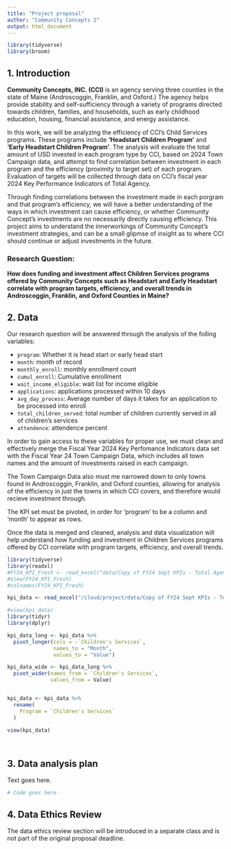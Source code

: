```yaml
---
title: "Project proposal"
author: "Community Concepts 2"
output: html_document
---
```


```r
library(tidyverse)
library(broom)
```

## 1. Introduction

**Community Concepts, INC. (CCI)** is an agency serving three counties in the state of Maine (Androscoggin, Franklin, and Oxford.) The agency helps provide stability and self-sufficiency through a variety of programs directed towards children, families, and households, such as early childhood education, housing, financial assistance, and energy assistance. 

In this work, we will be analyzing the efficiency of CCI's Child Services programs. These programs include **'Headstart Children Program'** and **'Early Headstart Children Program'**. The analysis will evaluate the total amount of USD invested in each program type by CCI, based on 2024 Town Campaign data, and attempt to find correlation between investment in each program and the efficiency (proximity to target set) of each program. Evaluation of targets will be collected through data on CCI's fiscal year 2024 Key Performance Indicators of Total Agency. 

Through finding correlations between the investment made in each porgram and that program's efficiency, we will have a better understanding of the ways in which investment can cause efficiency, or whether Community Concept's investments are no necessarily directly causing efficiency. This project aims to understand the innerworkings of Community Concept's investment strategies, and can be a small glipmse of insight as to where CCI should continue or adjust investments in the future. 


### Research Question:

**How does funding and investment affect Children Services programs offered by Community Concepts such as Headstart and Early Headstart correlate with program targets, efficiency, and overall trends in Androscoggin, Franklin, and Oxford Counties in Maine?**


## 2. Data

Our research question will be answered through the analysis of the folling variables:

- `program`: Whether it is head start or early head start
- `month`: month of record
- `monthly_enroll`: monthly enrollment count
- `cumul_enroll`: Cumulative enrollment
- `wait_income_eligible`: wait list for income eligible
- `applications`: applications processed within 10 days
- `avg_day_process`: Average number of days it takes for an application to be processed into enroll
- `total_children_served`: total number of children currently served in all of children's services
- `attendence`: attendence percent


In order to gain access to these variables for proper use, we must clean and effectively merge the Fiscal Year 2024 Key Perfomance Indicators data set with the Fiscal Year 24 Town Campaign Data, which includes all town names and the amount of investments raised in each campaign. 

The Town Campaign Data also must me narrowed down to only towns found in Androscoggin, Franklin, and Oxford counties, allowing for analysis of the efficiency in just the towns in which CCI covers, and therefore would recieve investment through.

The KPI set must be pivoted, in order for 'program' to be a column and 'month' to appear as rows.

Once the data is merged and cleaned, analysis and data visualization will help understand how funding and investment in Children Services programs offered by CCI correlate with program targets, efficiency, and overall trends.


```r
library(tidyverse)
library(readxl)
#FY24_KPI_Fresh <- read_excel("data/Copy of FY24 Sept KPIs - Total Agency.xlsx")
#View(FY24_KPI_Fresh)
#colnames(FY24_KPI_Fresh)

kpi_data <- read_excel("/cloud/project/data/Copy of FY24 Sept KPIs - Total Agency.xlsx")

#view(kpi_data)
library(tidyr)
library(dplyr)

kpi_data_long <- kpi_data %>%
  pivot_longer(cols = -`Children's Services`, 
               names_to = "Month", 
               values_to = "Value")

kpi_data_wide <- kpi_data_long %>%
  pivot_wider(names_from = `Children's Services`, 
              values_from = Value)


kpi_data <- kpi_data %>%
  rename(
    Program = `Children's Services`
  )

view(kpi_data)




```

## 3. Data analysis plan

Text goes here.


```r
# Code goes here
```


## 4. Data Ethics Review

The data ethics review section will be introduced in a separate class and is not part of the original proposal deadline.

